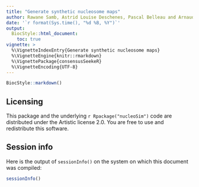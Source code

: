 ```yaml
---
title: "Generate synthetic nucleosome maps"
author: Rawane Samb, Astrid Louise Deschenes, Pascal Belleau and Arnaud Droit
date: '`r format(Sys.time(), "%d %B, %Y")`'
output:
  BiocStyle::html_document:
    toc: true
vignette: >
  %\VignetteIndexEntry{Generate synthetic nucleosome maps}
  %\VignetteEngine{knitr::rmarkdown}
  %\VignettePackage{consensusSeekeR}
  %\VignetteEncoding{UTF-8}
---
```


```r
BiocStyle::markdown()
```

## Licensing

This package and the underlying `r Rpackage("nucleoSim")` code are 
distributed under the Artistic license 2.0. You are free to use and 
redistribute this software.


## Session info

Here is the output of `sessionInfo()` on the system on which this document was 
compiled:

```r
sessionInfo()
```
